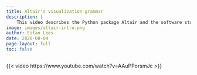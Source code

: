 ```yaml
---
title: Altair's visualization grammar
description: |
    This video describes the Python package Altair and the software stack it is built on.
image: images/altair-intro.png
author: Eitan Lees
date: 2020-08-04
page-layout: full
toc: false
---
```


{{< video https://www.youtube.com/watch?v=AAuPPorsmJc >}}